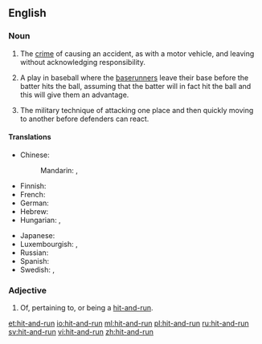 ==English==

===Noun===
{{en-noun}}
{{wikipedia}}

# {{context|legal|lang=en}} The [[crime]] of causing an accident, as with a motor vehicle, and leaving without acknowledging responsibility.
# {{context|baseball|lang=en}} A play in baseball where the [[baserunner]]s leave their base before the batter hits the ball, assuming that the batter will in fact hit the ball and this will give them an advantage.
# {{context|military|lang=en}} The military technique of attacking one place and then quickly moving to another before defenders can react.

====Translations====
{{trans-top|the crime of causing an accident and leaving}}
* Chinese: 
*: Mandarin: {{t|cmn|肇事逃逸|tr=zhàoshì táoyì|sc=Hani}}, {{t|cmn|撞人逃逸|tr=zhuàngrén táoyì|sc=Hani}}
* Finnish: {{t|fi|liikennepako}}
* French: {{t+|fr|délit de fuite|m}}
* German: {{t+|de|Fahrerflucht|f}}
* Hebrew: {{t|he|פגע וברח|tr=pagá uvarákh}}
* Hungarian: {{t+|hu|cserbenhagyásos gázolás}}, {{t+|hu|cserbenhagyás}}
{{trans-mid}}
* Japanese: {{t|ja|ひき逃げ|tr=ひきにげ, hikinige|sc=Jpan}}
* Luxembourgish: {{t|lb|Chauffersflucht|f}}, {{t|lb|Fuererflucht|f}}
* Russian: {{t|ru|[[бе́гство]] [[водитель|води́теля]] [[с]] [[место|ме́ста]] [[дорожный|доро́жного]] [[происшествие|происше́ствия]]|n|tr=bégstvo vodítelja s mésta doróžnovo proisšéstvija|sc=Cyrl}}
* Spanish: {{t|es|delito de fuga|f}}
* Swedish: {{t+|sv|smitning|c}}, {{t|sv|smitningsolycka|c}}
{{trans-bottom}}

===Adjective===
{{en-adj|-}}

# Of, pertaining to, or being a [[#Noun|hit-and-run]].

[[et:hit-and-run]]
[[io:hit-and-run]]
[[ml:hit-and-run]]
[[pl:hit-and-run]]
[[ru:hit-and-run]]
[[sv:hit-and-run]]
[[vi:hit-and-run]]
[[zh:hit-and-run]]